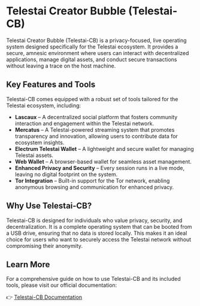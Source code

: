 # Telestai Creator Bubble (Telestai-CB)

Telestai Creator Bubble (Telestai-CB) is a privacy-focused, live operating system designed specifically for the Telestai ecosystem. It provides a secure, amnesic environment where users can interact with decentralized applications, manage digital assets, and conduct secure transactions without leaving a trace on the host machine.

## Key Features and Tools

Telestai-CB comes equipped with a robust set of tools tailored for the Telestai ecosystem, including:

- **Lascaux** – A decentralized social platform that fosters community interaction and engagement within the Telestai network.
- **Mercatus** – A Telestai-powered streaming system that promotes transparency and innovation, allowing users to contribute data for ecosystem insights.
- **Electrum Telestai Wallet** – A lightweight and secure wallet for managing Telestai assets.
- **Web Wallet** – A browser-based wallet for seamless asset management.
- **Enhanced Privacy and Security** – Every session runs in a live mode, leaving no digital footprint on the system.
- **Tor Integration** – Built-in support for the Tor network, enabling anonymous browsing and communication for enhanced privacy.

## Why Use Telestai-CB?

Telestai-CB is designed for individuals who value privacy, security, and decentralization. It is a complete operating system that can be booted from a USB drive, ensuring that no data is stored locally. This makes it an ideal choice for users who want to securely access the Telestai network without compromising their anonymity.

## Learn More

For a comprehensive guide on how to use Telestai-CB and its included tools, please visit our official documentation:

👉 [Telestai-CB Documentation](https://doc-telestaicb.telestai.io/)
